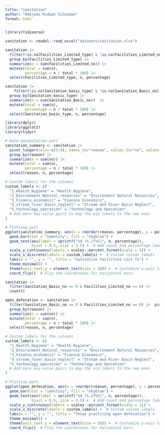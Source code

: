 ```yaml
---
title: "sanitation"
author: "Adejumo Ridwan Suleiman"
format: html
---
```


```r
library(tidyverse)
```

```r
sanitation <- readxl::read_excel("datasets/sanitation.xlsx")
```

```r
sanitation |> 
  filter(!is.na(Facilities_Limited_type) & !is.na(Facilities_Limited_no)) |>
  group_by(Facilities_Limited_type) |> 
  summarize(n = sum(Facilities_Limited_no)) |>
  mutate(total = sum(n),
         percentage = n / total * 100) |>
  select(Facilities_Limited_type, n, percentage)
```

```r
sanitation |> 
    filter(!is.na(Sanitation_basic_type) & !is.na(Sanitation_Basic_no)) |> 
  group_by(Sanitation_basic_type) |> 
  summarize(n = sum(Sanitation_Basic_no))  |>
  mutate(total = sum(n),
         percentage = n / total * 100) |>
  select(Sanitation_basic_type, n, percentage)
```

```r
library(dplyr)
library(ggplot2)
library(tidyr)

# Data manipulation part
sanitation_summary <- sanitation |> 
  pivot_longer(cols=-c(1:9), names_to="reason", values_to="no", values_drop_na=T) |> 
  group_by(reason) |> 
  summarize(n = sum(no)) |>
  mutate(total = sum(n),
         percentage = n / total * 100) |>
  select(reason, n, percentage)

# Custom labels for the columns
custom_labels <- c(
  "1_Health_Hygiene" = "Health Hygiene",
  "2_Environment_Natural_resources" = "Environment Natural Resources",
  "3_Finance_economics" = "Fiannce Economics",
  "4_stream_river_basin_neglect" = "Stream and River Basin Neglect",
  "5_technology_operation" = "Technology and Operation"
  # Add more key-value pairs to map the old labels to the new ones
)

# Plotting part
ggplot(sanitation_summary, aes(x = reorder(reason, percentage), y = percentage)) +
  geom_bar(stat = "identity", fill = "skyblue") +
  geom_text(aes(label = sprintf("%d (%.1f%%)", n, percentage)), 
            hjust = 0.5, size = 3.5) +  # Add count and percentage labels outside the bars
  scale_y_continuous(labels = scales::percent_format(scale = 1)) +
  scale_x_discrete(labels = custom_labels) +  # Custom column labels
  labs(x = "", y = "", title = "Sanitation Facilities Lost To") +
  theme_minimal() +
  theme(axis.text.y = element_text(size = 10)) +  # Customize y-axis labels if needed
  coord_flip()  # Flip the coordinates for horizontal bars


```

```r
sanitation |> 
  filter(Sanitation_Basic_no == 0 & Facilities_Limited_no == 0) |> 
  count()
```
```r
open_defecation <- sanitation |> 
  filter(Sanitation_Basic_no == 0 & Facilities_Limited_no == 0) |>  pivot_longer(cols=-c(1:9), names_to="reason", values_to="no", values_drop_na=T) |> 
  group_by(reason) |> 
  summarize(n = sum(no)) |>
  mutate(total = sum(n),
         percentage = n / total * 100) |>
  select(reason, n, percentage)

# Custom labels for the columns
custom_labels <- c(
  "1_Health_Hygiene" = "Health Hygiene",
  "2_Environment_Natural_resources" = "Environment Natural Resources",
  "3_Finance_economics" = "Fiannce Economics",
  "4_stream_river_basin_neglect" = "Stream and River Basin Neglect",
  "5_technology_operation" = "Technology and Operation"
  # Add more key-value pairs to map the old labels to the new ones
)

# Plotting part
ggplot(open_defecation, aes(x = reorder(reason, percentage), y = percentage)) +
  geom_bar(stat = "identity", fill = "skyblue") +
  geom_text(aes(label = sprintf("%d (%.1f%%)", n, percentage)), 
            hjust = 0.5, size = 3.5) +  # Add count and percentage labels outside the bars
  scale_y_continuous(labels = scales::percent_format(scale = 1)) +
  scale_x_discrete(labels = custom_labels) +  # Custom column labels
  labs(x = "", y = "", title = "Those practicing open defecation") +
  theme_minimal() +
  theme(axis.text.y = element_text(size = 10)) +  # Customize y-axis labels if needed
  coord_flip()  # Flip the coordinates for horizontal bars
```

